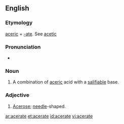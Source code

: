==English==

===Etymology===
[[aceric]] + [[-ate]].  See [[acetic]]

===Pronunciation===
* {{hyphenation|AAH-suhr-eit}}

===Noun===
{{en-noun}}

# {{context|chemistry}} A combination of [[aceric]] acid with a [[salifiable]] base.

===Adjective===
{{en-adj}}

# [[acerose|Acerose]]; [[needle]]-shaped.

[[ar:acerate]]
[[et:acerate]]
[[id:acerate]]
[[vi:acerate]]